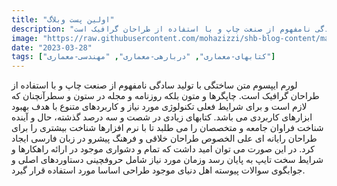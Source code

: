 ```yaml
---
title: "اولین پست وبلاگ"
description: "لورم ایپسوم متن ساختگی با تولید سادگی نامفهوم از صنعت چاپ و با استفاده از طراحان گرافیک است"
image: "https://raw.githubusercontent.com/mohazizzi/shb-blog-content/main/images/image02.jpg"
date: "2023-03-28"
tags: ["کتابهای-معماری", "دربارهی-معماری", "مهندسی-معماری"]
---
```


<CustomImage
  src="https://raw.githubusercontent.com/mohazizzi/shb-blog-content/main/images/image02.jpg"
  alt="image alt"
/>
لورم ایپسوم متن ساختگی با تولید سادگی نامفهوم از صنعت چاپ و با استفاده از طراحان
گرافیک است. چاپگرها و متون بلکه روزنامه و مجله در ستون و سطرآنچنان که لازم است و
برای شرایط فعلی تکنولوژی مورد نیاز و کاربردهای متنوع با هدف بهبود ابزارهای کاربردی
می باشد. کتابهای زیادی در شصت و سه درصد گذشته، حال و آینده شناخت فراوان جامعه و متخصصان
را می طلبد تا با نرم افزارها شناخت بیشتری را برای طراحان رایانه ای علی الخصوص طراحان
خلاقی و فرهنگ پیشرو در زبان فارسی ایجاد کرد. در این صورت می توان امید داشت که تمام
و دشواری موجود در ارائه راهکارها و شرایط سخت تایپ به پایان رسد وزمان مورد نیاز شامل
حروفچینی دستاوردهای اصلی و جوابگوی سوالات پیوسته اهل دنیای موجود طراحی اساسا مورد
استفاده قرار گیرد.
